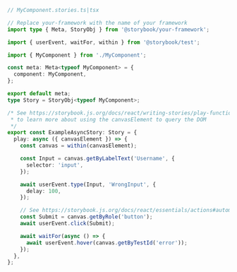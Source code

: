 ```ts
// MyComponent.stories.ts|tsx

// Replace your-framework with the name of your framework
import type { Meta, StoryObj } from '@storybook/your-framework';

import { userEvent, waitFor, within } from '@storybook/test';

import { MyComponent } from './MyComponent';

const meta: Meta<typeof MyComponent> = {
  component: MyComponent,
};

export default meta;
type Story = StoryObj<typeof MyComponent>;

/* See https://storybook.js.org/docs/react/writing-stories/play-function#working-with-the-canvas
 * to learn more about using the canvasElement to query the DOM
 */
export const ExampleAsyncStory: Story = {
  play: async ({ canvasElement }) => {
    const canvas = within(canvasElement);

    const Input = canvas.getByLabelText('Username', {
      selector: 'input',
    });

    await userEvent.type(Input, 'WrongInput', {
      delay: 100,
    });

    // See https://storybook.js.org/docs/react/essentials/actions#automatically-matching-args to learn how to setup logging in the Actions panel
    const Submit = canvas.getByRole('button');
    await userEvent.click(Submit);

    await waitFor(async () => {
      await userEvent.hover(canvas.getByTestId('error'));
    });
  },
};
```
